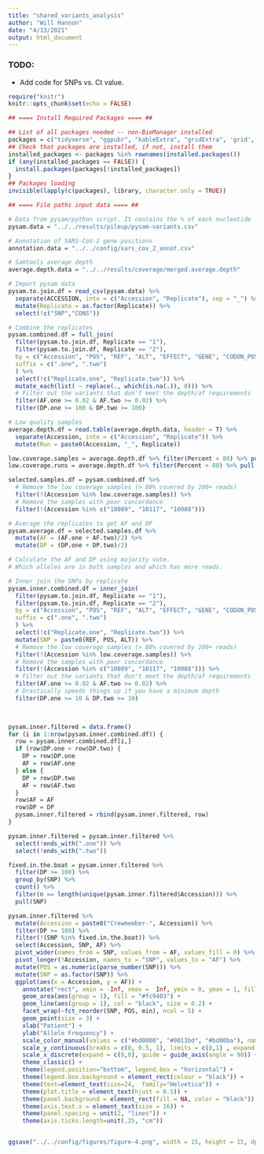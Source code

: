 ```yaml
---
title: "shared_variants_analysis"
author: "Will Hannon"
date: "4/13/2021"
output: html_document
---
```


### TODO: 
- Add code for SNPs vs. Ct value. 


```r
require("knitr")
knitr::opts_chunk$set(echo = FALSE)
```

```r

## ==== Install Required Packages ==== ##

## List of all packages needed -- non-BioManager installed
packages = c("tidyverse", "ggpubr", "kableExtra", "gridExtra", 'grid', "GenomicRanges")
## Check that packages are installed, if not, install them
installed_packages <- packages %in% rownames(installed.packages())
if (any(installed_packages == FALSE)) {
  install.packages(packages[!installed_packages])
}
## Packages loading
invisible(lapply(c(packages), library, character.only = TRUE))

```

```r

## ==== File paths input data ==== ##

# Data from pysam/python script. It contains the % of each nucleotide
pysam.data = "../../results/pileup/pysam-variants.csv"

# Annotation of SARS-CoV-2 gene positions
annotation.data = "../../config/sars_cov_2_annot.csv"

# Samtools average depth
average.depth.data = "../../results/coverage/merged.average.depth" 

```

```r

# Import pysam data 
pysam.to.join.df = read_csv(pysam.data) %>% 
  separate(ACCESSION, into = c("Accession", "Replicate"), sep = "_") %>% 
  mutate(Replicate = as.factor(Replicate)) %>% 
  select(!c("SNP","CONS"))

# Combine the replicates 
pysam.combined.df = full_join(
  filter(pysam.to.join.df, Replicate == "1"),
  filter(pysam.to.join.df, Replicate == "2"), 
  by = c("Accession", "POS", "REF", "ALT", "EFFECT", "GENE", "CODON_POS", "AA_CHANGE"),
  suffix = c(".one", ".two")
  ) %>% 
  select(!c("Replicate.one", "Replicate.two")) %>% 
  mutate_each(list( ~ replace(., which(is.na(.)), 0))) %>% 
  # Filter out the variants that don't meet the depth/af requirements 
  filter(AF.one >= 0.02 & AF.two >= 0.02) %>% 
  filter(DP.one >= 100 & DP.two >= 100)

```

```r

# Low quality samples 
average.depth.df = read.table(average.depth.data, header = T) %>% 
  separate(Accession, into = c("Accession", "Replicate")) %>% 
  mutate(Run = paste0(Accession, "_", Replicate))

low.coverage.samples = average.depth.df %>% filter(Percent < 80) %>% pull(Accession)
low.coverage.runs = average.depth.df %>% filter(Percent < 80) %>% pull(Run)

selected.samples.df = pysam.combined.df %>% 
  # Remove the low coverage samples (> 80% covered by 200+ reads)
  filter(!(Accession %in% low.coverage.samples)) %>% 
  # Remove the samples with poor concordance
  filter(!(Accession %in% c("10089", "10117", "10088")))

```

```r

# Average the replicates to get AF and DP
pysam.average.df = selected.samples.df %>% 
  mutate(AF = (AF.one + AF.two)/2) %>% 
  mutate(DP = (DP.one + DP.two)/2)

# Calculate the AF and DP using majority vote.
# Which alleles are in both samples and which has more reads.

# Inner join the SNPs by replicate
pysam.inner.combined.df = inner_join(
  filter(pysam.to.join.df, Replicate == "1"),
  filter(pysam.to.join.df, Replicate == "2"), 
  by = c("Accession", "POS", "REF", "ALT", "EFFECT", "GENE", "CODON_POS", "AA_CHANGE"),
  suffix = c(".one", ".two")
  ) %>% 
  select(!c("Replicate.one", "Replicate.two")) %>%  
  mutate(SNP = paste0(REF, POS, ALT)) %>% 
  # Remove the low coverage samples (> 80% covered by 200+ reads)
  filter(!(Accession %in% low.coverage.samples)) %>% 
  # Remove the samples with poor concordance
  filter(!(Accession %in% c("10089", "10117", "10088"))) %>% 
  # Filter out the variants that don't meet the depth/af requirements 
  filter(AF.one >= 0.02 & AF.two >= 0.02) %>% 
  # Drastically speeds things up if you have a minimum depth
  filter(DP.one >= 10 & DP.two >= 10)
  


pysam.inner.filtered = data.frame()
for (i in 1:nrow(pysam.inner.combined.df)) {
  row = pysam.inner.combined.df[i,]
  if (row$DP.one > row$DP.two) {
    DP = row$DP.one 
    AF = row$AF.one 
  } else {
    DP = row$DP.two 
    AF = row$AF.two 
  }
  row$AF = AF
  row$DP = DP
  pysam.inner.filtered = rbind(pysam.inner.filtered, row)
}

pysam.inner.filtered = pysam.inner.filtered %>% 
  select(!ends_with(".one")) %>% 
  select(!ends_with(".two")) 


```

```r
 
fixed.in.the.boat = pysam.inner.filtered %>% 
  filter(DP >= 100) %>% 
  group_by(SNP) %>% 
  count() %>% 
  filter(n == length(unique(pysam.inner.filtered$Accession))) %>% 
  pull(SNP)

pysam.inner.filtered %>% 
  mutate(Accession = paste0("Crewmember-", Accession)) %>% 
  filter(DP >= 100) %>% 
  filter(!(SNP %in% fixed.in.the.boat)) %>% 
  select(Accession, SNP, AF) %>% 
  pivot_wider(names_from = SNP, values_from = AF, values_fill = 0) %>% 
  pivot_longer(!Accession, names_to = "SNP", values_to = "AF") %>%
  mutate(POS = as.numeric(parse_number(SNP))) %>%
  mutate(SNP = as.factor(SNP)) %>% 
  ggplot(aes(x = Accession, y = AF)) +
    annotate("rect", xmin = -Inf, xmax =  Inf, ymin = 0, ymax = 1, fill = "#737373") +
    geom_area(aes(group = 1), fill = "#fc9403") +
    geom_line(aes(group = 1), col = "black", size = 0.2) +
    facet_wrap(~fct_reorder(SNP, POS, min), ncol = 5) +
    geom_point(size = 3) +
    xlab("Patient") +
    ylab("Allele Frequency") + 
    scale_color_manual(values = c("#bd0000", "#0013bd", "#bd00ba"), name = "Type") +
    scale_y_continuous(breaks = c(0, 0.5, 1), limits = c(0,1) , expand = c(0,0)) +  
    scale_x_discrete(expand = c(0,0), guide = guide_axis(angle = 90)) +    
    theme_classic() +
    theme(legend.position="bottom", legend.box = "horizontal") +
    theme(legend.box.background = element_rect(colour = "black")) +
    theme(text=element_text(size=24,  family="Helvetica")) +
    theme(plot.title = element_text(hjust = 0.5)) +
    theme(panel.background = element_rect(fill = NA, color = "black")) +
    theme(axis.text.x = element_text(size = 16)) + 
    theme(panel.spacing = unit(2, "lines")) + 
    theme(axis.ticks.length=unit(.25, "cm"))


ggsave("../../config/figures/figure-4.png", width = 15, height = 15, dpi = 300, units = "in")

```




